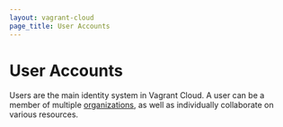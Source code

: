 ```yaml
---
layout: vagrant-cloud
page_title: User Accounts
---
```


# User Accounts

Users are the main identity system in Vagrant Cloud. A user can be a
member of multiple [organizations](/vagrant-cloud/organizations),
as well as individually collaborate on various resources.
